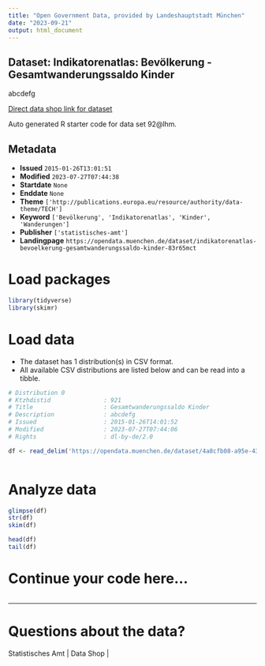 ```yaml
---
title: "Open Government Data, provided by Landeshauptstadt München"
date: "2023-09-21"
output: html_document
---
```


## Dataset: Indikatorenatlas: Bevölkerung - Gesamtwanderungssaldo Kinder

abcdefg

[Direct data shop link for dataset](https://opendata.muenchen.de/dataset/92@lhm)

Auto generated R starter code for data set 92@lhm.

## Metadata

- **Issued** `2015-01-26T13:01:51`
- **Modified** `2023-07-27T07:44:38`
- **Startdate** `None`
- **Enddate** `None`
- **Theme** `['http://publications.europa.eu/resource/authority/data-theme/TECH']`
- **Keyword** `['Bevölkerung', 'Indikatorenatlas', 'Kinder', 'Wanderungen']`
- **Publisher** `['statistisches-amt']`
- **Landingpage** `https://opendata.muenchen.de/dataset/indikatorenatlas-bevoelkerung-gesamtwanderungssaldo-kinder-83r65mct`


# Load packages

```r

library(tidyverse)
library(skimr)

```

# Load data

-   The dataset has 1 distribution(s) in CSV format.
-   All available CSV distributions are listed below and can be read into a tibble.

```r

# Distribution 0
# Ktzhdistid               : 921
# Title                    : Gesamtwanderungssaldo Kinder
# Description              : abcdefg
# Issued                   : 2015-01-26T14:01:52
# Modified                 : 2023-07-27T07:44:06
# Rights                   : dl-by-de/2.0

df <- read_delim('https://opendata.muenchen.de/dataset/4a8cfb08-a95e-431e-ba68-f282f2958a2d/resource/247e071b-b46e-4523-862c-db2ccd2ed302/download/indikat_bevoelkerung_gesamtwanderungssaldo_kinder_240723.csv')



```

# Analyze data

```r

glimpse(df)
str(df)
skim(df)

head(df)
tail(df)

```

# Continue your code here...

```r

```

------------------------------------------------------------------------

# Questions about the data?

Statistisches Amt | Data Shop | 
